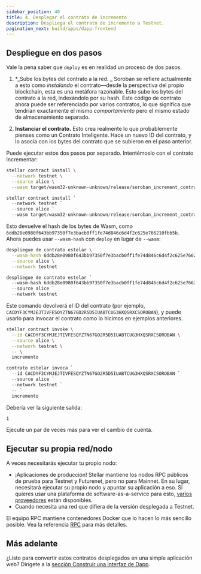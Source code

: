 ```yaml
---
sidebar_position: 40
title: 4. Desplegar el contrato de incremento
description: Despliega el contrato de incremento a Testnet.
pagination_next: build/apps/dapp-frontend
---
```


<head>
  <meta charSet="utf-8" />
  <meta
    property="og:title"
    content="Despliega el contrato Increment to Testnet."
  />
  <meta
    property="og:description"
    content="Despliega el contrato Incremento a Testnet."
  />
</head>


## Despliegue en dos pasos

Vale la pena saber que `deploy` es en realidad un proceso de dos pasos.

1. \*_Sube los bytes del contrato a la red. _ Soroban se refiere actualmente a esto como _instalando_ el contrato—desde la perspectiva del propio blockchain, esta es una metáfora razonable. Esto sube los bytes del contrato a la red, indexándolo por su hash. Este código de contrato ahora puede ser referenciado por varios contratos, lo que significa que tendrían exactamente el mismo _comportamiento_ pero el mismo estado de almacenamiento separado.

2. **Instanciar el contrato.** Esto crea realmente lo que probablemente pienses como un Contrato Inteligente. Hace un nuevo ID del contrato, y lo asocia con los bytes del contrato que se subieron en el paso anterior.

Puede ejecutar estos dos pasos por separado. Intentémoslo con el contrato Incrementar:

<Tabs groupId="platform" defaultValue={getPlatform()}>

<TabItem value="unix" label="macOS/Linux">

```sh
stellar contract install \
  --network testnet \
  --source alice \
  --wasm target/wasm32-unknown-unknown/release/soroban_increment_contract.wasm
```

</TabItem>

<TabItem value="windows" label="Windows (PowerShell)">

```powershell
stellar contract install `
  --network testnet `
  --source alice `
  --wasm target/wasm32-unknown-unknown/release/soroban_increment_contract.wasm
```

</TabItem>

</Tabs>

Esto devuelve el hash de los bytes de Wasm, como `6ddb28e0980f643bb97350f7e3bacb0ff1fe74d846c6d4f2c625e766210fbb5b`. Ahora puedes usar `--wasm-hash` con `deploy` en lugar de `--wasm`:

<Tabs groupId="platform" defaultValue={getPlatform()}>

<TabItem value="unix" label="macOS/Linux">

```sh
despliegue de contrato estelar \
  --wasm-hash 6ddb28e0980f643bb97350f7e3bacb0ff1fe74d846c6d4f2c625e766210fbb5b \
  --source alice \
  --network testnet
```

</TabItem>

<TabItem value="windows" label="Windows (PowerShell)">

```powershell
despliegue de contrato estelar `
  --wasm-hash 6ddb28e0980f643bb97350f7e3bacb0ff1fe74d846c6d4f2c625e766210fbb5b `
  --source alice `
  --network testnet
```

</TabItem>

</Tabs>

Este comando devolverá el ID del contrato (por ejemplo, `CACDYF3CYMJEJTIVFESQYZTN67GO2R5D5IUABTCUG3HXQSRXCSOROBAN`), y puede usarlo para invocar el contrato como lo hicimos en ejemplos anteriores.

<Tabs groupId="platform" defaultValue={getPlatform()}>

<TabItem value="unix" label="macOS/Linux">

```sh
stellar contract invoke \
  --id CACDYF3CYMJEJTIVFESQYZTN67GO2R5D5IUABTCUG3HXQSRXCSOROBAN \
  --source alice \
  --network testnet \
  -- \
  incremento
```

</TabItem>

<TabItem value="windows" label="Windows (PowerShell)">

```powershell
contrato estelar invoca `
  --id CACDYF3CYMJEJTIVFESQYZTN67GO2R5D5IUABTCUG3HXQSRXCSOROBAN `
  --source alice `
  --network testnet `
  -- `
  incremento
```

</TabItem>

</Tabs>

Debería ver la siguiente salida:

```sh
1
```

Ejecute un par de veces más para ver el cambio de cuenta.

## Ejecutar su propia red/nodo

A veces necesitarás ejecutar tu propio nodo:

- ¡Aplicaciones de producción! Stellar mantiene los nodos RPC públicos de prueba para Testnet y Futurenet, pero no para Mainnet. En su lugar, necesitará ejecutar su propio nodo y apuntar su aplicación a eso. Si quieres usar una plataforma de software-as-a-service para esto, [varios proveedores](../../data/rpc/rpc-providers.mdx) están disponibles.
- Cuando necesita una red que difiera de la versión desplegada a Testnet.

El equipo RPC mantiene contenedores Docker que lo hacen lo más sencillo posible. Vea la referencia [RPC](../../../data/rpc/admin-guide.mdx) para más detalles.

## Más adelante

¿Listo para convertir estos contratos desplegados en una simple aplicación web? Dirígete a la [sección Construir una interfaz de Dapp](../../apps/dapp-frontend.mdx).
